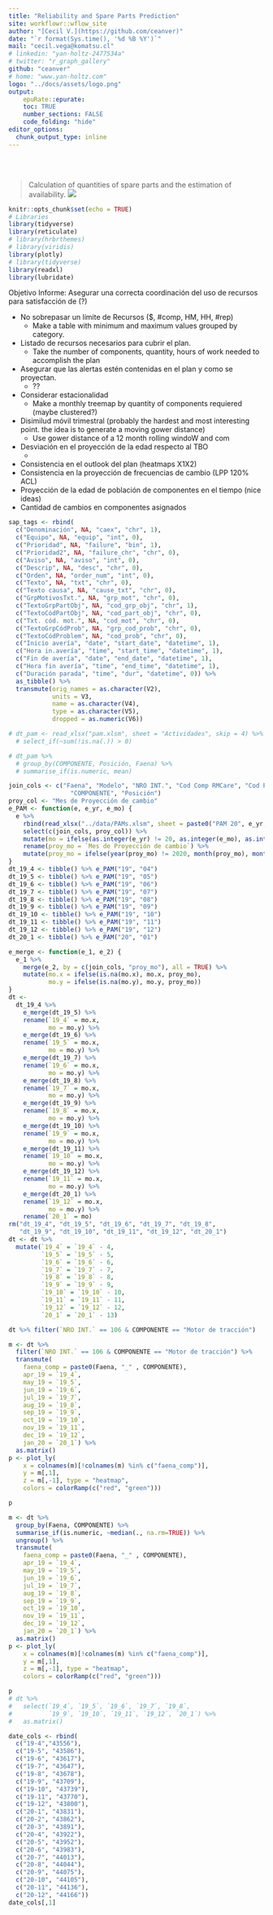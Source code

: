 ```yaml
---
title: "Reliability and Spare Parts Prediction"
site: workflowr::wflow_site
author: "[Cecil V.](https://github.com/ceanver)"
date: "`r format(Sys.time(), '%d %B %Y')`"
mail: "cecil.vega@komatsu.cl"
# linkedin: "yan-holtz-2477534a"
# twitter: "r_graph_gallery"
github: "ceanver"     
# home: "www.yan-holtz.com"
logo: "../docs/assets/logo.png"
output: 
    epuRate::epurate:
    toc: TRUE
    number_sections: FALSE
    code_folding: "hide"
editor_options: 
  chunk_output_type: inline
---
```


<br><br>

> Calculation  of  quantities  of  spare  parts  and  the  estimation  of availability. 
![](../docs/assets/wallpaper.jpg)

```r
knitr::opts_chunk$set(echo = TRUE)
# Libraries
library(tidyverse)
library(reticulate)
# library(hrbrthemes)
# library(viridis)
library(plotly)
# library(tidyverse)
library(readxl)
library(lubridate)
```

Objetivo Informe: Asegurar una correcta coordinación del uso de recursos para satisfacción de (?)

- No sobrepasar un límite de Recursos ($, #comp, HM, HH, #rep)
  + Make a table with minimum and maximum values grouped by category.
  
- Listado de recursos necesarios para cubrir el plan.
  + Take the number of components, quantity, hours of work needed to accomplish the plan

  
- Asegurar que las alertas estén contenidas en el plan y como se proyectan.
  + ??
  
- Considerar estacionalidad
  + Make a monthly treemap by quantity of components requiered (maybe clustered?)

- Disimilud móvil trimestral (probably the hardest and most interesting point. the idea is to generate a moving gower distance)
  + Use gower distance of a 12 month rolling windoW and com

- Desviación en el proyección de la edad respecto al TBO
  + 

- Consistencia en el outlook del plan (heatmaps X1X2)
- Consistencia en la proyección de frecuencias de cambio (LPP 120% ACL)
- Proyección de la edad de población de componentes en el tiempo (nice ideas)
- Cantidad de cambios en componentes asignados




```r
sap_tags <- rbind(
  c("Denominación", NA, "caex", "chr", 1),
  c("Equipo", NA, "equip", "int", 0),
  c("Prioridad", NA, "failure", "bin", 1),
  c("Prioridad2", NA, "failure_chr", "chr", 0),
  c("Aviso", NA, "aviso", "int", 0),
  c("Descrip", NA, "desc", "chr", 0),
  c("Orden", NA, "order_num", "int", 0),
  c("Texto", NA, "txt", "chr", 0),
  c("Texto causa", NA, "cause_txt", "chr", 0),
  c("GrpMotivosTxt.", NA, "grp_mot", "chr", 0),
  c("TextoGrpPartObj", NA, "cod_grp_obj", "chr", 1),
  c("TextoCódPartObj", NA, "cod_part_obj", "chr", 0),
  c("Txt. cód. mot.", NA, "cod_mot", "chr", 0),
  c("TextoGrpCódProb", NA, "grp_cod_prob", "chr", 0),
  c("TextoCódProblem", NA, "cod_prob", "chr", 0),
  c("Inicio avería", "date", "start_date", "datetime", 1),
  c("Hora in.avería", "time", "start_time", "datetime", 1),
  c("Fin de avería", "date", "end_date", "datetime", 1),
  c("Hora fin avería", "time", "end_time", "datetime", 1),
  c("Duración parada", "time", "dur", "datetime", 0)) %>%
  as_tibble() %>%
  transmute(orig_names = as.character(V2),
            units = V3,
            name = as.character(V4),
            type = as.character(V5),
            dropped = as.numeric(V6))
```


```r
# dt_pam <- read_xlsx("pam.xlsm", sheet = "Actividades", skip = 4) %>% 
  # select_if(~sum(!is.na(.)) > 0)
```




```r
# dt_pam %>% 
  # group_by(COMPONENTE, Posición, Faena) %>% 
  # summarise_if(is.numeric, mean)
```




```r
join_cols <- c("Faena", "Modelo", "NRO INT.", "Cod Comp RMCare", "Cod Pos RMCare",
                 "COMPONENTE", "Posición")
proy_col <- "Mes de Proyección de cambio"
e_PAM <- function(e, e_yr, e_mo) {
  e %>% 
    rbind(read_xlsx("../data/PAMs.xlsm", sheet = paste0("PAM 20", e_yr, "-", e_mo))) %>% 
    select(c(join_cols, proy_col)) %>% 
    mutate(mo = ifelse(as.integer(e_yr) != 20, as.integer(e_mo), as.integer(e_mo) + 12)) %>%  
    rename(proy_mo = `Mes de Proyección de cambio`) %>% 
    mutate(proy_mo = ifelse(year(proy_mo) != 2020, month(proy_mo), month(proy_mo) + 12))
}
dt_19_4 <- tibble() %>% e_PAM("19", "04")
dt_19_5 <- tibble() %>% e_PAM("19", "05")
dt_19_6 <- tibble() %>% e_PAM("19", "06")
dt_19_7 <- tibble() %>% e_PAM("19", "07")
dt_19_8 <- tibble() %>% e_PAM("19", "08")
dt_19_9 <- tibble() %>% e_PAM("19", "09")
dt_19_10 <- tibble() %>% e_PAM("19", "10")
dt_19_11 <- tibble() %>% e_PAM("19", "11")
dt_19_12 <- tibble() %>% e_PAM("19", "12")
dt_20_1 <- tibble() %>% e_PAM("20", "01")
```



```r
e_merge <- function(e_1, e_2) {
  e_1 %>% 
    merge(e_2, by = c(join_cols, "proy_mo"), all = TRUE) %>% 
    mutate(mo.x = ifelse(is.na(mo.x), mo.x, proy_mo),
           mo.y = ifelse(is.na(mo.y), mo.y, proy_mo))
}
dt <- 
  dt_19_4 %>%
    e_merge(dt_19_5) %>% 
    rename(`19_4` = mo.x, 
           mo = mo.y) %>% 
    e_merge(dt_19_6) %>% 
    rename(`19_5` = mo.x, 
           mo = mo.y) %>% 
    e_merge(dt_19_7) %>% 
    rename(`19_6` = mo.x, 
           mo = mo.y) %>% 
    e_merge(dt_19_8) %>% 
    rename(`19_7` = mo.x, 
           mo = mo.y) %>% 
    e_merge(dt_19_9) %>% 
    rename(`19_8` = mo.x, 
           mo = mo.y) %>% 
    e_merge(dt_19_10) %>% 
    rename(`19_9` = mo.x, 
           mo = mo.y) %>% 
    e_merge(dt_19_11) %>% 
    rename(`19_10` = mo.x, 
           mo = mo.y) %>% 
    e_merge(dt_19_12) %>% 
    rename(`19_11` = mo.x, 
           mo = mo.y) %>% 
    e_merge(dt_20_1) %>% 
    rename(`19_12` = mo.x, 
           mo = mo.y) %>% 
    rename(`20_1` = mo)
rm("dt_19_4", "dt_19_5", "dt_19_6", "dt_19_7", "dt_19_8", 
   "dt_19_9", "dt_19_10", "dt_19_11", "dt_19_12", "dt_20_1")
dt <- dt %>% 
  mutate(`19_4` = `19_4` - 4,
         `19_5` = `19_5` - 5,
         `19_6` = `19_6` - 6,
         `19_7` = `19_7` - 7,
         `19_8` = `19_8` - 8,
         `19_9` = `19_9` - 9,
         `19_10` = `19_10` - 10,
         `19_11` = `19_11` - 11,
         `19_12` = `19_12` - 12,
         `20_1` = `20_1` - 13)
```


```r
dt %>% filter(`NRO INT.` == 106 & COMPONENTE == "Motor de tracción")
```

```r
m <- dt %>% 
  filter(`NRO INT.` == 106 & COMPONENTE == "Motor de tracción") %>%  
  transmute(
    faena_comp = paste0(Faena, "_" , COMPONENTE), 
    apr_19 = `19_4`,
    may_19 = `19_5`,
    jun_19 = `19_6`,
    jul_19 = `19_7`,
    aug_19 = `19_8`,
    sep_19 = `19_9`,
    oct_19 = `19_10`,
    nov_19 = `19_11`,
    dec_19 = `19_12`,
    jan_20 = `20_1`) %>% 
  as.matrix()
p <- plot_ly(
    x = colnames(m)[!colnames(m) %in% c("faena_comp")], 
    y = m[,1],
    z = m[,-1], type = "heatmap",
    colors = colorRamp(c("red", "green")))

p
```


```r
m <- dt %>% 
  group_by(Faena, COMPONENTE) %>% 
  summarise_if(is.numeric, ~median(., na.rm=TRUE)) %>% 
  ungroup() %>% 
  transmute(
    faena_comp = paste0(Faena, "_" , COMPONENTE), 
    apr_19 = `19_4`,
    may_19 = `19_5`,
    jun_19 = `19_6`,
    jul_19 = `19_7`,
    aug_19 = `19_8`,
    sep_19 = `19_9`,
    oct_19 = `19_10`,
    nov_19 = `19_11`,
    dec_19 = `19_12`,
    jan_20 = `20_1`) %>% 
  as.matrix()
p <- plot_ly(
    x = colnames(m)[!colnames(m) %in% c("faena_comp")], 
    y = m[,1],
    z = m[,-1], type = "heatmap",
    colors = colorRamp(c("red", "green")))

p
# dt %>% 
#   select(`19_4`, `19_5`, `19_6`, `19_7`, `19_8`, 
#          `19_9`, `19_10`, `19_11`, `19_12`, `20_1`) %>% 
#   as.matrix()
```










```r
date_cols <- rbind(
  c("19-4","43556"),
  c("19-5", "43586"),
  c("19-6", "43617"),
  c("19-7", "43647"),
  c("19-8", "43678"), 
  c("19-9", "43709"),
  c("19-10", "43739"),
  c("19-11", "43770"),
  c("19-12", "43800"),
  c("20-1", "43831"),
  c("20-2", "43862"),
  c("20-3", "43891"),
  c("20-4", "43922"),
  c("20-5", "43952"),
  c("20-6", "43983"),
  c("20-7", "44013"),
  c("20-8", "44044"),
  c("20-9", "44075"),
  c("20-10", "44105"),
  c("20-11", "44136"),
  c("20-12", "44166"))
date_cols[,1]
```



